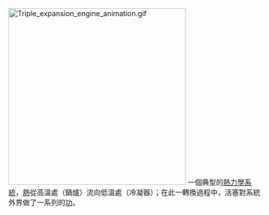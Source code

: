 [[Image:Triple_expansion_engine_animation.gif|350px]]
一個典型的[[熱力學系統|熱力學系統]]，[[熱量|熱]]從高溫處（鍋爐）流向低溫處（冷凝器）；在此一轉換過程中，活塞對系統外界做了一系列的[[功|功]]。
